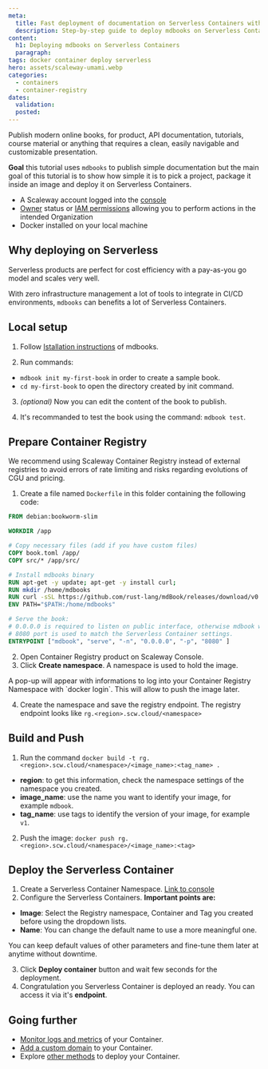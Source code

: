 ```yaml
---
meta:
  title: Fast deployment of documentation on Serverless Containers with mdbooks
  description: Step-by-step guide to deploy mdbooks on Serverless Containers.
content:
  h1: Deploying mdbooks on Serverless Containers
  paragraph:
tags: docker container deploy serverless
hero: assets/scaleway-umami.webp
categories:
  - containers
  - container-registry
dates:
  validation:
  posted:
---
```


Publish modern online books, for product, API documentation, tutorials, course material or anything that requires a clean, easily navigable and customizable presentation.

**Goal** this tutorial uses `mdbooks` to publish simple documentation but the main goal of this tutorial is to show how simple it is to
pick a project, package it inside an image and deploy it on Serverless Containers.

<Macro id="requirements" />

- A Scaleway account logged into the [console](https://console.scaleway.com)
- [Owner](/identity-and-access-management/iam/concepts/#owner) status or [IAM permissions](/identity-and-access-management/iam/concepts/#permission) allowing you to perform actions in the intended Organization
- Docker installed on your local machine

## Why deploying on Serverless

Serverless products are perfect for cost efficiency with a pay-as-you go model and scales very well.

With zero infrastructure management a lot of tools to integrate in CI/CD environments, `mdbooks` can benefits a lot of Serverless Containers.

## Local setup

1. Follow [Istallation instructions](https://rust-lang.github.io/mdBook/guide/installation.html) of mdbooks.

2. Run commands:
- `mdbook init my-first-book` in order to create a sample book.
- `cd my-first-book` to open the directory created by init command.

3. *(optional)* Now you can edit the content of the book to publish.

4. It's recommanded to test the book using the command: `mdbook test`.

## Prepare Container Registry

<Message type="note">
  We recommend using Scaleway Container Registry instead of external registries to avoid errors of rate limiting and risks regarding evolutions of CGU and pricing.
</Message>

1. Create a file named `Dockerfile` in this folder containing the following code:

```dockerfile
FROM debian:bookworm-slim

WORKDIR /app

# Copy necessary files (add if you have custom files)
COPY book.toml /app/
COPY src/* /app/src/

# Install mdbooks binary
RUN apt-get -y update; apt-get -y install curl;
RUN mkdir /home/mdbooks
RUN curl -sSL https://github.com/rust-lang/mdBook/releases/download/v0.4.40/mdbook-v0.4.40-x86_64-unknown-linux-gnu.tar.gz | tar -xz --directory=/home/mdbooks
ENV PATH="$PATH:/home/mdbooks"

# Serve the book:
# 0.0.0.0 is required to listen on public interface, otherwise mdbook will only listen for localhost
# 8080 port is used to match the Serverless Container settings.
ENTRYPOINT ["mdbook", "serve", "-n", "0.0.0.0", "-p", "8080" ]
```

2. Open Container Registry product on Scaleway Console.
3. Click **Create namespace**. A namespace is used to hold the image.

<Message type="note">
  A pop-up will appear with informations to log into your Container Registry Namespace with `docker login`. This will allow to push the image later.
</Message>

4. Create the namespace and save the registry endpoint. The registry endpoint looks like `rg.<region>.scw.cloud/<namespace>`

## Build and Push

1. Run the command `docker build -t rg.<region>.scw.cloud/<namespace>/<image_name>:<tag_name> .`
* **region**: to get this information, check the namespace settings of the namespace you created.
* **image_name**: use the name you want to identify your image, for example `mdbook`.
* **tag_name**: use tags to identify the version of your image, for example `v1`.

2. Push the image:
`docker push rg.<region>.scw.cloud/<namespace>/<image_name>:<tag>`

## Deploy the Serverless Container

1. Create a Serverless Container Namespace. [Link to console](https://console.scaleway.com/containers/namespaces/create)
2. Configure the Serverless Containers. **Important points are:**
* **Image**: Select the Registry namespace, Container and Tag you created before using the dropdown lists.
* **Name**: You can change the default name to use a more meaningful one.

You can keep default values of other parameters and fine-tune them later at anytime without downtime.

3. Click **Deploy container** button and wait few seconds for the deployment.
4. Congratulation you Serverless Container is deployed an ready. You can access it via it's **endpoint**.

## Going further

* [Monitor logs and metrics](/serverless/containers/how-to/monitor-container/) of your Container.
* [Add a custom domain](/serverless/containers/how-to/add-a-custom-domain-to-a-container/) to your Container.
* Explore [other methods](/serverless/containers/reference-content/deploy-container/) to deploy your Container.
